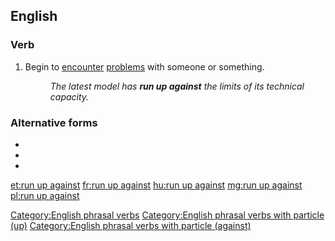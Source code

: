 ==English==

===Verb===
{{head|en|verb|head=[[run]] [[up]] [[against]]}}

# Begin to [[encounter]] [[problems]] with someone or something.
#: ''The latest model has '''run up against''' the limits of its technical capacity.''

===Alternative forms===
* {{l|en|ran up against}}
* {{l|en|running up against}}
* {{l|en|runs up against}}

[[Category:English phrasal verbs]]
[[Category:English phrasal verbs with particle (up)]]
[[Category:English phrasal verbs with particle (against)]]

[[et:run up against]]
[[fr:run up against]]
[[hu:run up against]]
[[mg:run up against]]
[[pl:run up against]]